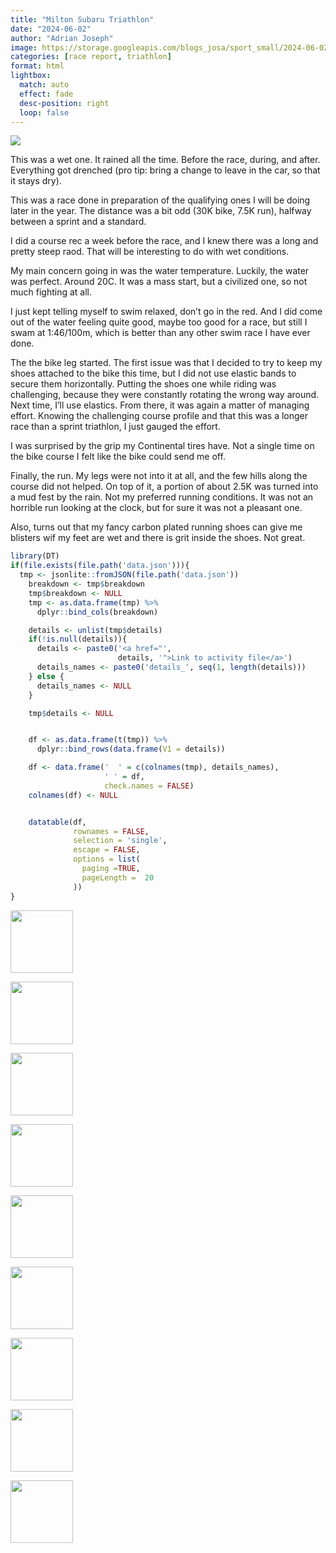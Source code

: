 ```yaml
---
title: "Milton Subaru Triathlon"
date: "2024-06-02"
author: "Adrian Joseph"
image: https://storage.googleapis.com/blogs_josa/sport_small/2024-06-02_MILTON_SUBARU_TRIATHLON/img/00.png
categories: [race report, triathlon]
format: html
lightbox:
  match: auto
  effect: fade
  desc-position: right
  loop: false
---
```

![](https://storage.googleapis.com/blogs_josa/sport_small/2024-06-02_MILTON_SUBARU_TRIATHLON/img/00.png)

This was a wet one. It rained all the time. Before the race, during, and after. Everything got drenched (pro tip: bring a change to leave in the car, so that it stays dry).

This was a race done in preparation of the qualifying ones I will be doing later in the year. The distance was a bit odd (30K bike, 7.5K run), halfway between a sprint and a standard.

I did a course rec a week before the race, and I knew there was a long and pretty steep raod. That will be interesting to do with wet conditions.

My main concern going in was the water temperature. Luckily, the water was perfect. Around 20C. It was a mass start, but a civilized one, so not much fighting at all.

I just kept telling myself to swim relaxed, don't go in the red. And I did come out of the water feeling quite good, maybe too good for a race, but still I swam at 1:46/100m, which is better than any other swim race I have ever done.

The the bike leg started. The first issue was that I decided to try to keep my shoes attached to the bike this time, but I did not use elastic bands to secure them horizontally. Putting the shoes one while riding was challenging, because they were constantly rotating the wrong way around. Next time, I'll use elastics. From there, it was again a matter of managing effort. Knowing the challenging course profile and that this was a longer race than a sprint triathlon, I just gauged the effort.

I was surprised by the grip my Continental tires have. Not a single time on the bike course I felt like the bike could send me off.

Finally, the run. My legs were not into it at all, and the few hills along the course did not helped. On top of it, a portion of about 2.5K was turned into a mud fest by the rain. Not my preferred running conditions. It was not an horrible run looking at the clock, but for sure it was not a pleasant one.

Also, turns out that my fancy carbon plated running shoes can give me blisters wif my feet are wet and there is grit inside the shoes. Not great.

```r
library(DT)
if(file.exists(file.path('data.json'))){
  tmp <- jsonlite::fromJSON(file.path('data.json'))
    breakdown <- tmp$breakdown
    tmp$breakdown <- NULL
    tmp <- as.data.frame(tmp) %>%
      dplyr::bind_cols(breakdown)

    details <- unlist(tmp$details)
    if(!is.null(details)){
      details <- paste0('<a href="',
                        details, '">Link to activity file</a>')
      details_names <- paste0('details_', seq(1, length(details)))
    } else {
      details_names <- NULL
    }

    tmp$details <- NULL


    df <- as.data.frame(t(tmp)) %>%
      dplyr::bind_rows(data.frame(V1 = details))

    df <- data.frame('  ' = c(colnames(tmp), details_names),
                     ' ' = df,
                     check.names = FALSE)
    colnames(df) <- NULL


    datatable(df,
              rownames = FALSE,
              selection = 'single',
              escape = FALSE,
              options = list(
                paging =TRUE,
                pageLength =  20
              ))
}
```





::: {layout-ncol=4}
![](https://storage.googleapis.com/blogs_josa/sport_small/2024-06-02_MILTON_SUBARU_TRIATHLON/img/00.png){ width="100" group="hi" }

![](https://storage.googleapis.com/blogs_josa/sport_small/2024-06-02_MILTON_SUBARU_TRIATHLON/img/01.png){ width="100" group="hi" }

![](https://storage.googleapis.com/blogs_josa/sport_small/2024-06-02_MILTON_SUBARU_TRIATHLON/img/01a.png){ width="100" group="hi" }

![](https://storage.googleapis.com/blogs_josa/sport_small/2024-06-02_MILTON_SUBARU_TRIATHLON/img/01b.png){ width="100" group="hi" }

![](https://storage.googleapis.com/blogs_josa/sport_small/2024-06-02_MILTON_SUBARU_TRIATHLON/img/01c.png){ width="100" group="hi" }

![](https://storage.googleapis.com/blogs_josa/sport_small/2024-06-02_MILTON_SUBARU_TRIATHLON/img/02.jpg){ width="100" group="hi" }

![](https://storage.googleapis.com/blogs_josa/sport_small/2024-06-02_MILTON_SUBARU_TRIATHLON/img/07.jpg){ width="100" group="hi" }

![](https://storage.googleapis.com/blogs_josa/sport_small/2024-06-02_MILTON_SUBARU_TRIATHLON/img/11.jpg){ width="100" group="hi" }

![](https://storage.googleapis.com/blogs_josa/sport_small/2024-06-02_MILTON_SUBARU_TRIATHLON/img/18.jpg){ width="100" group="hi" }


:::
